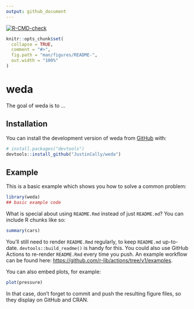 ```yaml
---
output: github_document
---
```


  <!-- badges: start -->
  [![R-CMD-check](https://github.com/JustinCally/weda/actions/workflows/R-CMD-check.yaml/badge.svg)](https://github.com/JustinCally/weda/actions/workflows/R-CMD-check.yaml)
  <!-- badges: end -->

```r
knitr::opts_chunk$set(
  collapse = TRUE,
  comment = "#>",
  fig.path = "man/figures/README-",
  out.width = "100%"
)
```

# weda

<!-- badges: start -->
<!-- badges: end -->

The goal of weda is to ...

## Installation

You can install the development version of weda from [GitHub](https://github.com/) with:

``` r
# install.packages("devtools")
devtools::install_github("JustinCally/weda")
```

## Example

This is a basic example which shows you how to solve a common problem:

```r
library(weda)
## basic example code
```

What is special about using `README.Rmd` instead of just `README.md`? You can include R chunks like so:

```r
summary(cars)
```

You'll still need to render `README.Rmd` regularly, to keep `README.md` up-to-date. `devtools::build_readme()` is handy for this. You could also use GitHub Actions to re-render `README.Rmd` every time you push. An example workflow can be found here: <https://github.com/r-lib/actions/tree/v1/examples>.

You can also embed plots, for example:

```r
plot(pressure)
```

In that case, don't forget to commit and push the resulting figure files, so they display on GitHub and CRAN.
